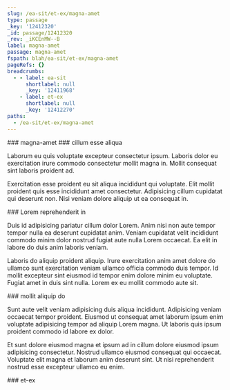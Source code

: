 ```yaml
---
slug: /ea-sit/et-ex/magna-amet
type: passage
_key: '12412320'
_id: passage/12412320
_rev: _iKCEnMW--B
label: magna-amet
passage: magna-amet
fspath: blah/ea-sit/et-ex/magna-amet
pageRefs: {}
breadcrumbs:
  - - label: ea-sit
      shortlabel: null
      _key: '12411968'
    - label: et-ex
      shortlabel: null
      _key: '12412270'
paths:
  - /ea-sit/et-ex/magna-amet
---
```


<NuggetArea>
<Passage slug="/ea-sit/et-ex/magna-amet" type="passage" _key="12412320" _id="passage/12412320" _rev="_iKCEnMW--B" label="magna-amet" passage="magna-amet" fspath="blah/ea-sit/et-ex/magna-amet" paths="/ea-sit/et-ex/magna-amet">
<NuggetBody>
### magna-amet

</NuggetBody>
<Breadcrumbs>
<Crumbs>
<Crumb _key="12411968" label="ea-sit" /><Crumb _key="12412270" label="et-ex" />
</Crumbs>
</Breadcrumbs>
</Passage>

<NuggetsInbound>
</NuggetsInbound>
<NuggetsOutbound>
<Nugget direction="outbound" type="nugget" _key="b50d66c2-9e82-4cf4-955a-d45940dc76aa" _id="nugget/b50d66c2-9e82-4cf4-955a-d45940dc76aa" _rev="_iKCEnMa---" fspath="blah/ea-sit/et-ex/magna-amet/cillum-esse-aliqua.md" label="cillum esse aliqua" paths="/ea-sit/et-ex/magna-amet/cillum-esse-aliqua" slug="/ea-sit/et-ex/magna-amet/cillum-esse-aliqua">
<NuggetBody>
### cillum esse aliqua

Laborum eu quis voluptate excepteur consectetur ipsum. Laboris dolor eu exercitation irure commodo consectetur mollit magna in. Mollit consequat sint laboris proident ad.

Exercitation esse proident eu sit aliqua incididunt qui voluptate. Elit mollit proident quis esse incididunt amet consectetur. Adipisicing cillum cupidatat qui deserunt non. Nisi veniam dolore aliquip ut ea consequat in.

</NuggetBody>
</Nugget>

<Nugget direction="outbound" type="nugget" _key="0a3708f7-6053-4524-86ef-aabf6d75738b" _id="nugget/0a3708f7-6053-4524-86ef-aabf6d75738b" _rev="_iKCEnMa--_" fspath="blah/ea-sit/et-ex/magna-amet/lorem-reprehenderit-in.md" label="Lorem reprehenderit in" paths="/ea-sit/et-ex/magna-amet/lorem-reprehenderit-in" slug="/ea-sit/et-ex/magna-amet/lorem-reprehenderit-in">
<NuggetBody>
### Lorem reprehenderit in

Duis id adipisicing pariatur cillum dolor Lorem. Anim nisi non aute tempor tempor nulla ea deserunt cupidatat anim. Veniam cupidatat velit incididunt commodo minim dolor nostrud fugiat aute nulla Lorem occaecat. Ea elit in labore do duis anim laboris veniam.

Laboris do aliquip proident aliquip. Irure exercitation anim amet dolore do ullamco sunt exercitation veniam ullamco officia commodo duis tempor. Id mollit excepteur sint eiusmod id tempor enim dolore minim eu voluptate. Fugiat amet in duis sint nulla. Lorem ex eu mollit commodo aute sit.

</NuggetBody>
</Nugget>

<Nugget direction="outbound" type="nugget" _key="2845e830-0610-4edd-bbb1-94b819d894dd" _id="nugget/2845e830-0610-4edd-bbb1-94b819d894dd" _rev="_iKCEnMa--A" fspath="blah/ea-sit/et-ex/magna-amet/mollit-aliquip-do.md" label="mollit aliquip do" paths="/ea-sit/et-ex/magna-amet/mollit-aliquip-do" slug="/ea-sit/et-ex/magna-amet/mollit-aliquip-do">
<NuggetBody>
### mollit aliquip do

Sunt aute velit veniam adipisicing duis aliqua incididunt. Adipisicing veniam occaecat tempor proident. Eiusmod ut consequat amet laborum ipsum enim voluptate adipisicing tempor ad aliquip Lorem magna. Ut laboris quis ipsum proident commodo id labore ex dolor.

Et sunt dolore eiusmod magna et ipsum ad in cillum dolore eiusmod ipsum adipisicing consectetur. Nostrud ullamco eiusmod consequat qui occaecat. Voluptate elit magna et laborum anim deserunt sint. Ut nisi reprehenderit nostrud esse excepteur ullamco eu enim.

</NuggetBody>
</Nugget>

</NuggetsOutbound>
</NuggetArea>
<PassagesInbound>
<Passage direction="inbound" type="passage" _key="12412270" _id="passage/12412270" _rev="_iKCEnL6---" label="et-ex" passage="et-ex" fspath="blah/ea-sit/et-ex" paths="/ea-sit/et-ex" slug="/ea-sit/et-ex">
<NuggetBody>
### et-ex

</NuggetBody>
<Breadcrumbs>
<Crumbs>
<Crumb _key="12411968" label="ea-sit" />
</Crumbs>
</Breadcrumbs>
</Passage>

</PassagesInbound>
<PassagesOutbound>
</PassagesOutbound>